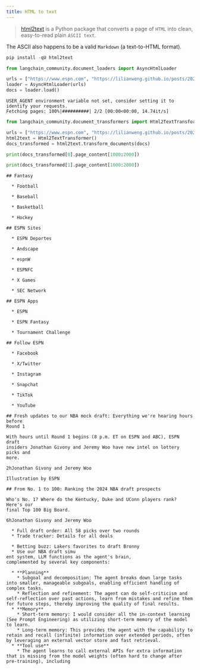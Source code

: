 ```yaml
---
title: HTML to text
---
```


>[html2text](https://github.com/Alir3z4/html2text/) is a Python package that converts a page of `HTML` into clean, easy-to-read plain `ASCII text`.

The ASCII also happens to be a valid `Markdown` (a text-to-HTML format).

```python
pip install -qU html2text
```

```python
from langchain_community.document_loaders import AsyncHtmlLoader

urls = ["https://www.espn.com", "https://lilianweng.github.io/posts/2023-06-23-agent/"]
loader = AsyncHtmlLoader(urls)
docs = loader.load()
```

```output
USER_AGENT environment variable not set, consider setting it to identify your requests.
Fetching pages: 100%|##########| 2/2 [00:00<00:00, 14.74it/s]
```

```python
from langchain_community.document_transformers import Html2TextTransformer

urls = ["https://www.espn.com", "https://lilianweng.github.io/posts/2023-06-23-agent/"]
html2text = Html2TextTransformer()
docs_transformed = html2text.transform_documents(docs)

print(docs_transformed[0].page_content[1000:2000])

print(docs_transformed[1].page_content[1000:2000])
```

```output
## Fantasy

  * Football

  * Baseball

  * Basketball

  * Hockey

## ESPN Sites

  * ESPN Deportes

  * Andscape

  * espnW

  * ESPNFC

  * X Games

  * SEC Network

## ESPN Apps

  * ESPN

  * ESPN Fantasy

  * Tournament Challenge

## Follow ESPN

  * Facebook

  * X/Twitter

  * Instagram

  * Snapchat

  * TikTok

  * YouTube

## Fresh updates to our NBA mock draft: Everything we're hearing hours before
Round 1

With hours until Round 1 begins (8 p.m. ET on ESPN and ABC), ESPN draft
insiders Jonathan Givony and Jeremy Woo have new intel on lottery picks and
more.

2hJonathan Givony and Jeremy Woo

Illustration by ESPN

## From No. 1 to 100: Ranking the 2024 NBA draft prospects

Who's No. 1? Where do the Kentucky, Duke and UConn players rank? Here's our
final Top 100 Big Board.

6hJonathan Givony and Jeremy Woo

  * Full draft order: All 58 picks over two rounds
  * Trade tracker: Details for all deals

  * Betting buzz: Lakers favorites to draft Bronny
  * Use our NBA draft simu
ent system, LLM functions as the agent's brain,
complemented by several key components:

  * **Planning**
    * Subgoal and decomposition: The agent breaks down large tasks into smaller, manageable subgoals, enabling efficient handling of complex tasks.
    * Reflection and refinement: The agent can do self-criticism and self-reflection over past actions, learn from mistakes and refine them for future steps, thereby improving the quality of final results.
  * **Memory**
    * Short-term memory: I would consider all the in-context learning (See Prompt Engineering) as utilizing short-term memory of the model to learn.
    * Long-term memory: This provides the agent with the capability to retain and recall (infinite) information over extended periods, often by leveraging an external vector store and fast retrieval.
  * **Tool use**
    * The agent learns to call external APIs for extra information that is missing from the model weights (often hard to change after pre-training), including
```
